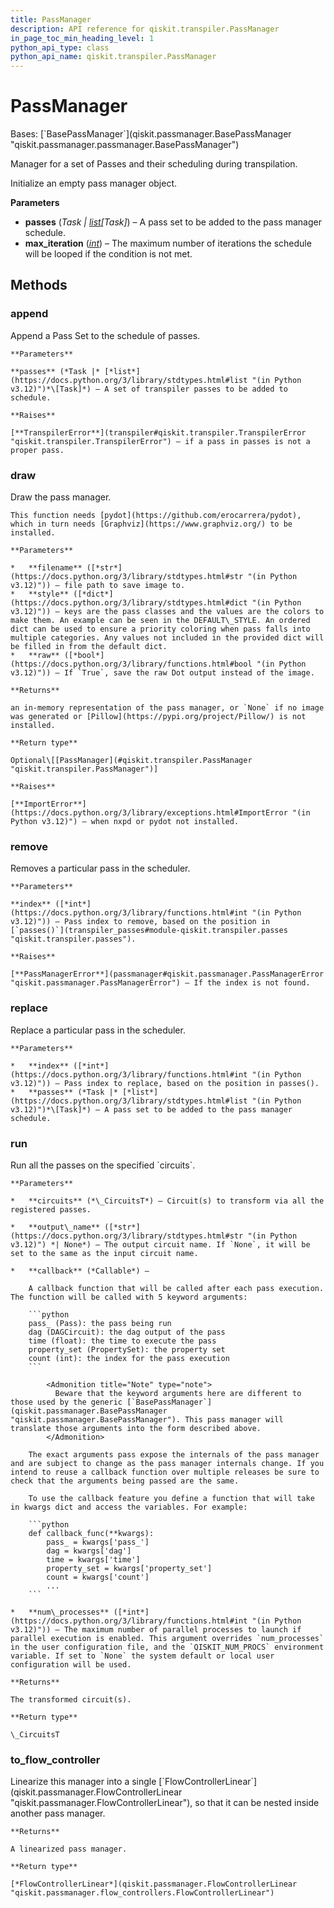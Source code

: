 ```yaml
---
title: PassManager
description: API reference for qiskit.transpiler.PassManager
in_page_toc_min_heading_level: 1
python_api_type: class
python_api_name: qiskit.transpiler.PassManager
---
```


# PassManager

<Class id="qiskit.transpiler.PassManager" github="https://github.com/Qiskit/qiskit/tree/main/qiskit/transpiler/passmanager.py#L37-L213" signature="qiskit.transpiler.PassManager(passes=(), max_iteration=1000)">
  Bases: [`BasePassManager`](qiskit.passmanager.BasePassManager "qiskit.passmanager.passmanager.BasePassManager")

  Manager for a set of Passes and their scheduling during transpilation.

  Initialize an empty pass manager object.

  **Parameters**

  *   **passes** (*Task |* [*list*](https://docs.python.org/3/library/stdtypes.html#list "(in Python v3.12)")*\[Task]*) – A pass set to be added to the pass manager schedule.
  *   **max\_iteration** ([*int*](https://docs.python.org/3/library/functions.html#int "(in Python v3.12)")) – The maximum number of iterations the schedule will be looped if the condition is not met.

  ## Methods

  ### append

  <Function id="qiskit.transpiler.PassManager.append" name="append" github="https://github.com/Qiskit/qiskit/tree/main/qiskit/transpiler/passmanager.py#L99-L111" signature="append(passes)">
    Append a Pass Set to the schedule of passes.

    **Parameters**

    **passes** (*Task |* [*list*](https://docs.python.org/3/library/stdtypes.html#list "(in Python v3.12)")*\[Task]*) – A set of transpiler passes to be added to schedule.

    **Raises**

    [**TranspilerError**](transpiler#qiskit.transpiler.TranspilerError "qiskit.transpiler.TranspilerError") – if a pass in passes is not a proper pass.
  </Function>

  ### draw

  <Function id="qiskit.transpiler.PassManager.draw" name="draw" github="https://github.com/Qiskit/qiskit/tree/main/qiskit/transpiler/passmanager.py#L189-L213" signature="draw(filename=None, style=None, raw=False)">
    Draw the pass manager.

    This function needs [pydot](https://github.com/erocarrera/pydot), which in turn needs [Graphviz](https://www.graphviz.org/) to be installed.

    **Parameters**

    *   **filename** ([*str*](https://docs.python.org/3/library/stdtypes.html#str "(in Python v3.12)")) – file path to save image to.
    *   **style** ([*dict*](https://docs.python.org/3/library/stdtypes.html#dict "(in Python v3.12)")) – keys are the pass classes and the values are the colors to make them. An example can be seen in the DEFAULT\_STYLE. An ordered dict can be used to ensure a priority coloring when pass falls into multiple categories. Any values not included in the provided dict will be filled in from the default dict.
    *   **raw** ([*bool*](https://docs.python.org/3/library/functions.html#bool "(in Python v3.12)")) – If `True`, save the raw Dot output instead of the image.

    **Returns**

    an in-memory representation of the pass manager, or `None` if no image was generated or [Pillow](https://pypi.org/project/Pillow/) is not installed.

    **Return type**

    Optional\[[PassManager](#qiskit.transpiler.PassManager "qiskit.transpiler.PassManager")]

    **Raises**

    [**ImportError**](https://docs.python.org/3/library/exceptions.html#ImportError "(in Python v3.12)") – when nxpd or pydot not installed.
  </Function>

  ### remove

  <Function id="qiskit.transpiler.PassManager.remove" name="remove" github="https://github.com/Qiskit/qiskit/tree/main/qiskit/transpiler/passmanager.py#L96-L108" signature="remove(index)">
    Removes a particular pass in the scheduler.

    **Parameters**

    **index** ([*int*](https://docs.python.org/3/library/functions.html#int "(in Python v3.12)")) – Pass index to remove, based on the position in [`passes()`](transpiler_passes#module-qiskit.transpiler.passes "qiskit.transpiler.passes").

    **Raises**

    [**PassManagerError**](passmanager#qiskit.passmanager.PassManagerError "qiskit.passmanager.PassManagerError") – If the index is not found.
  </Function>

  ### replace

  <Function id="qiskit.transpiler.PassManager.replace" name="replace" github="https://github.com/Qiskit/qiskit/tree/main/qiskit/transpiler/passmanager.py#L113-L124" signature="replace(index, passes)">
    Replace a particular pass in the scheduler.

    **Parameters**

    *   **index** ([*int*](https://docs.python.org/3/library/functions.html#int "(in Python v3.12)")) – Pass index to replace, based on the position in passes().
    *   **passes** (*Task |* [*list*](https://docs.python.org/3/library/stdtypes.html#list "(in Python v3.12)")*\[Task]*) – A pass set to be added to the pass manager schedule.
  </Function>

  ### run

  <Function id="qiskit.transpiler.PassManager.run" name="run" github="https://github.com/Qiskit/qiskit/tree/main/qiskit/transpiler/passmanager.py#L127-L187" signature="run(circuits, output_name=None, callback=None, num_processes=None)">
    Run all the passes on the specified `circuits`.

    **Parameters**

    *   **circuits** (*\_CircuitsT*) – Circuit(s) to transform via all the registered passes.

    *   **output\_name** ([*str*](https://docs.python.org/3/library/stdtypes.html#str "(in Python v3.12)") *| None*) – The output circuit name. If `None`, it will be set to the same as the input circuit name.

    *   **callback** (*Callable*) –

        A callback function that will be called after each pass execution. The function will be called with 5 keyword arguments:

        ```python
        pass_ (Pass): the pass being run
        dag (DAGCircuit): the dag output of the pass
        time (float): the time to execute the pass
        property_set (PropertySet): the property set
        count (int): the index for the pass execution
        ```

            <Admonition title="Note" type="note">
              Beware that the keyword arguments here are different to those used by the generic [`BasePassManager`](qiskit.passmanager.BasePassManager "qiskit.passmanager.BasePassManager"). This pass manager will translate those arguments into the form described above.
            </Admonition>

        The exact arguments pass expose the internals of the pass manager and are subject to change as the pass manager internals change. If you intend to reuse a callback function over multiple releases be sure to check that the arguments being passed are the same.

        To use the callback feature you define a function that will take in kwargs dict and access the variables. For example:

        ```python
        def callback_func(**kwargs):
            pass_ = kwargs['pass_']
            dag = kwargs['dag']
            time = kwargs['time']
            property_set = kwargs['property_set']
            count = kwargs['count']
            ...
        ```

    *   **num\_processes** ([*int*](https://docs.python.org/3/library/functions.html#int "(in Python v3.12)")) – The maximum number of parallel processes to launch if parallel execution is enabled. This argument overrides `num_processes` in the user configuration file, and the `QISKIT_NUM_PROCS` environment variable. If set to `None` the system default or local user configuration will be used.

    **Returns**

    The transformed circuit(s).

    **Return type**

    \_CircuitsT
  </Function>

  ### to\_flow\_controller

  <Function id="qiskit.transpiler.PassManager.to_flow_controller" name="to_flow_controller" github="https://github.com/Qiskit/qiskit/tree/main/qiskit/transpiler/passmanager.py#L253-L261" signature="to_flow_controller()">
    Linearize this manager into a single [`FlowControllerLinear`](qiskit.passmanager.FlowControllerLinear "qiskit.passmanager.FlowControllerLinear"), so that it can be nested inside another pass manager.

    **Returns**

    A linearized pass manager.

    **Return type**

    [*FlowControllerLinear*](qiskit.passmanager.FlowControllerLinear "qiskit.passmanager.flow_controllers.FlowControllerLinear")
  </Function>
</Class>

